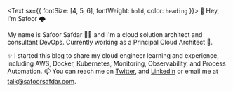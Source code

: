 <Text sx={{ fontSize: [4, 5, 6], fontWeight: `bold`, color: `heading` }}>
  👋 Hey, I&apos;m Safoor 🌩
</Text>

My name is Safoor Safdar 👨‍💻 and I&apos;m a cloud solution architect and consultant DevOps. Currently working as a Principal Cloud Architect 🔭.

✨ I started this blog to share my cloud engineer learning and experience, including AWS, Docker, Kubernetes, Monitoring, Observability, and Process Automation. 📫 You can reach me on [Twitter][_twitter], and [LinkedIn][_linkedin] or email me at <Link aria-label="Hire for Consultation." href="mailto:talk@safoorsafdar.com">talk@safoorsafdar.com</Link>.


[_twitter]: https://twitter.com/safoorsafdar
[_linkedin]: https://linkedin.com/in/safoorsafdar
[_github]: https://github.com/safoorsafdar